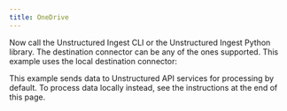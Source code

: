 ```yaml
---
title: OneDrive
---
```



<NewDocument />


<SharedContentOneDrive/>

Now call the Unstructured Ingest CLI or the Unstructured Ingest Python library.  The destination connector can be any of the ones supported. This example uses the local destination connector:

This example sends data to Unstructured API services for processing by default. To process data locally instead, see the instructions at the end of this page.


<CodeGroup>
  <OneDriveSh />
  <OneDrivePyV2 />
  <OneDrivePyV1 />
</CodeGroup>


<SharedPartitionByAPIOSS/>
